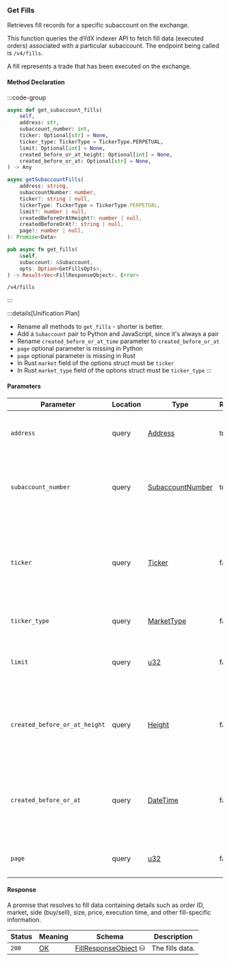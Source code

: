 ### Get Fills

Retrieves fill records for a specific subaccount on the exchange.

This function queries the dYdX indexer API to fetch fill data (executed orders)
associated with a particular subaccount. The endpoint being called is `/v4/fills`.

A fill represents a trade that has been executed on the exchange.

#### Method Declaration

:::code-group

```python [Python]
async def get_subaccount_fills(
    self,
    address: str,
    subaccount_number: int,
    ticker: Optional[str] = None,
    ticker_type: TickerType = TickerType.PERPETUAL,
    limit: Optional[int] = None,
    created_before_or_at_height: Optional[int] = None,
    created_before_or_at: Optional[str] = None,
) -> Any
```

```typescript [TypeScript]
async getSubaccountFills(
    address: string,
    subaccountNumber: number,
    ticker?: string | null,
    tickerType: TickerType = TickerType.PERPETUAL,
    limit?: number | null,
    createdBeforeOrAtHeight?: number | null,
    createdBeforeOrAt?: string | null,
    page?: number | null,
): Promise<Data>
```

```rust [Rust]
pub async fn get_fills(
    &self,
    subaccount: &Subaccount,
    opts: Option<GetFillsOpts>,
) -> Result<Vec<FillResponseObject>, Error>
```

```url [API]
/v4/fills
```

:::

:::details[Unification Plan]
- Rename all methods to `get_fills` - shorter is better.
- Add a `Subaccount` pair to Python and JavaScript, since it's always a pair
- Rename `created_before_or_at_time` parameter to `created_before_or_at`
- `page` optional parameter is missing in Python
- `page` optional parameter is missing in Rust
- In Rust `market` field of the options struct must be `ticker`
- In Rust `market_type` field of the options struct must be `ticker_type`
:::

#### Parameters

| Parameter           | Location | Type               | Required    | Description                                                           |
| ------------------- | -------- | ------------------ | ----------- | --------------------------------------------------------------------- |
| `address`           | query    | [Address]          | true        | The wallet address that owns the subaccount.                          |
| `subaccount_number` | query    | [SubaccountNumber] | true        | The identifier for the specific subaccount within the wallet address. |
| `ticker`                      | query    | [Ticker]                  | false      | The market symbol to filter fills by (e.g., "BTC-USD"). If not provided, fills for all markets will be returned.   |
| `ticker_type`                 | query    | [MarketType]              | false      | The type of market to filter by.                                                                                   |
| `limit`                       | query    | [u32]                     | false      | Maximum number of asset positions to return in the response.                                                       |
| `created_before_or_at_height` | query    | [Height]                  | false      | Restricts results to positions created at or before a specific blockchain height.                                  |
| `created_before_or_at`        | query    | [DateTime]                | false      | Restricts results to positions created at or before a specific timestamp (ISO 8601 format).                        |
| `page`                        | query    | [u32]                     | false      | The page number for paginated results.                                                                             |

#### Response

A promise that resolves to fill data containing details such as order ID, market, side (buy/sell), size, price, execution time, and other fill-specific information.

| Status   | Meaning     | Schema                 | Description     |
| -------- | ----------- | ---------------------- | --------------- |
| `200`    | [OK]        | [FillResponseObject] ⛁ | The fills data. |

[Address]: /types/address
[SubaccountNumber]: /types/subaccount_number
[OK]: https://datatracker.ietf.org/doc/html/rfc7231#section-6.3.1
[Ticker]: /types/ticker
[MarketType]: /types/market_type
[u32]: /types/u32
[Height]: /types/height
[DateTime]: /types/date_time
[FillResponseObject]: /types/fill_response_object
